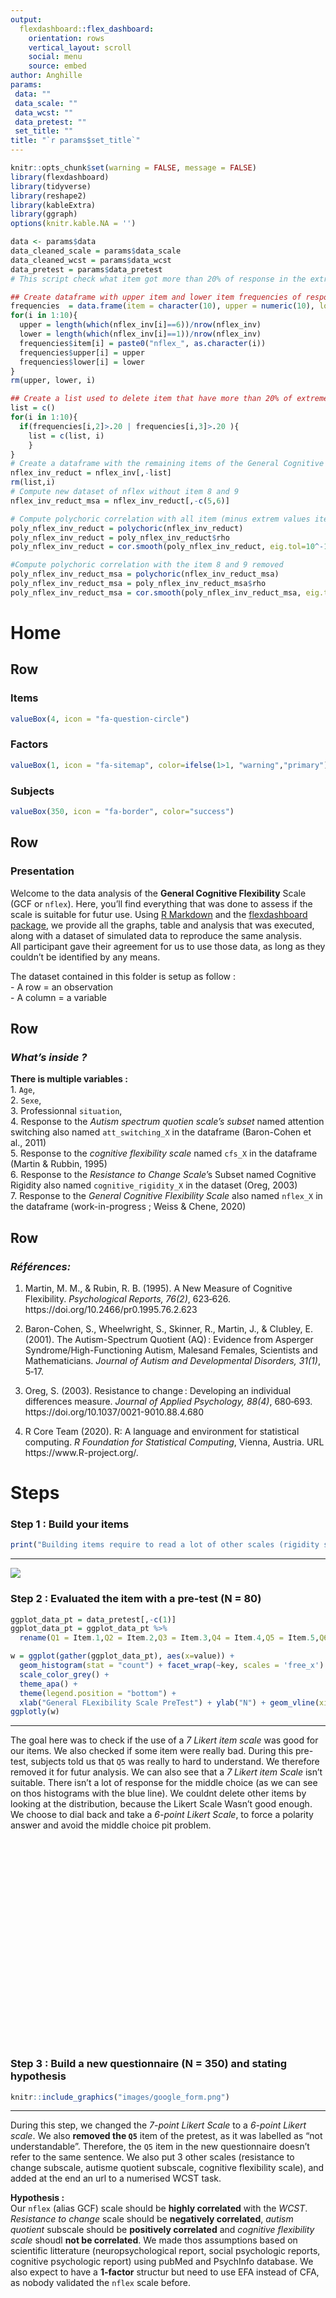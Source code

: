 ---
output: 
  flexdashboard::flex_dashboard:
    orientation: rows
    vertical_layout: scroll
    social: menu
    source: embed
author: Anghille
params: 
 data: ""
 data_scale: ""
 data_wcst: ""
 data_pretest: ""
 set_title: ""
title: "`r params$set_title`"
---

```{r setup, include=FALSE, warning = FALSE, message = FALSE}
knitr::opts_chunk$set(warning = FALSE, message = FALSE)
library(flexdashboard)
library(tidyverse)
library(reshape2)
library(kableExtra)
library(ggraph)
options(knitr.kable.NA = '')

data <- params$data
data_cleaned_scale = params$data_scale
data_cleaned_wcst = params$data_wcst
data_pretest = params$data_pretest
# This script check what item got more than 20% of response in the extreme values. It then create a new dataframe containing only the items non extreme. 

## Create dataframe with upper item and lower item frequencies of response
frequencies  = data.frame(item = character(10), upper = numeric(10), lower = numeric(10))
for(i in 1:10){
  upper = length(which(nflex_inv[i]==6))/nrow(nflex_inv)
  lower = length(which(nflex_inv[i]==1))/nrow(nflex_inv)
  frequencies$item[i] = paste0("nflex_", as.character(i))
  frequencies$upper[i] = upper
  frequencies$lower[i] = lower
}
rm(upper, lower, i)

## Create a list used to delete item that have more than 20% of extreme values.
list = c()
for(i in 1:10){
  if(frequencies[i,2]>.20 | frequencies[i,3]>.20 ){
    list = c(list, i)
    }
}
# Create a dataframe with the remaining items of the General Cognitive Flexibility (GCF)
nflex_inv_reduct = nflex_inv[,-list]
rm(list,i)
# Compute new dataset of nflex without item 8 and 9
nflex_inv_reduct_msa = nflex_inv_reduct[,-c(5,6)]

# Compute polychoric correlation with all item (minus extrem values items)
poly_nflex_inv_reduct = polychoric(nflex_inv_reduct)
poly_nflex_inv_reduct = poly_nflex_inv_reduct$rho
poly_nflex_inv_reduct = cor.smooth(poly_nflex_inv_reduct, eig.tol=10^-12)

#Compute polychoric correlation with the item 8 and 9 removed
poly_nflex_inv_reduct_msa = polychoric(nflex_inv_reduct_msa)
poly_nflex_inv_reduct_msa = poly_nflex_inv_reduct_msa$rho
poly_nflex_inv_reduct_msa = cor.smooth(poly_nflex_inv_reduct_msa, eig.tol=10^-12)
```


Home {data-icon="fa-home"}
===================================== 
Row
-------------------------------------
### Items

```{r}
valueBox(4, icon = "fa-question-circle")
```

### Factors

```{r}
valueBox(1, icon = "fa-sitemap", color=ifelse(1>1, "warning","primary"))
```

### Subjects

```{r}
valueBox(350, icon = "fa-border", color="success")
```

Row
-------------------------------------
### **Presentation**

Welcome to the data analysis of the **General Cognitive Flexibility** Scale (GCF or `nflex`). Here, you'll find everything that was done to assess if the scale is suitable for futur use. 
Using [R Markdown](http://rmarkdown.rstudio.com) and the [flexdashboard package](https://rmarkdown.rstudio.com/flexdashboard/index.html), we provide all the graphs, table and analysis that was executed, along with a dataset of simulated data to reproduce the same analysis. 
\
All participant gave their agreement for us to use those data, as long as they couldn't be identified by any means.\

The dataset contained in this folder is setup as follow : \
- A row = an observation\
- A column = a variable\


Row
--------------------------------------------
### *What's inside ?*
**There is multiple variables :**\
1.  `Age`,\
2.  `Sexe`,\
3.  Professionnal `situation`,\
4.  Response to the *Autism spectrum quotien scale's subset* named attention switching also named `att_switching_X` in the dataframe (Baron-Cohen et al., 2011)\
5.  Response to the *cognitive flexibility scale* named `cfs_X` in the dataframe (Martin & Rubbin, 1995)\
6.  Response to the *Resistance to Change Scale*'s Subset named Cognitive Rigidity also named `cognitive_rigidity_X` in the dataset (Oreg, 2003)\
7.  Response to the *General Cognitive Flexibility Scale* also named `nflex_X` in the dataframe (work-in-progress ; Weiss & Chene, 2020)\


Row
------------------------------------
### *Références:*

1.  Martin, M. M., & Rubin, R. B. (1995). A New Measure of Cognitive Flexibility. 
    *Psychological Reports, 76(2)*, 623‑626. https://doi.org/10.2466/pr0.1995.76.2.623

2.  Baron-Cohen, S., Wheelwright, S., Skinner, R., Martin, J., & Clubley, E. (2001). The Autism-Spectrum Quotient (AQ) : 
    Evidence from Asperger Syndrome/High-Functioning Autism, Malesand Females, Scientists and Mathematicians. 
    *Journal of Autism and Developmental Disorders, 31(1)*, 5‑17.

3.  Oreg, S. (2003). Resistance to change : Developing an individual differences measure. 
    *Journal of Applied Psychology, 88(4)*, 680‑693. https://doi.org/10.1037/0021-9010.88.4.680

4.  R Core Team (2020). R: A language and environment for statistical computing. *R Foundation for Statistical Computing*,
     Vienna, Austria. URL https://www.R-project.org/.

Steps {.storyboard}
=================================

### Step 1 : Build your items {data-commentary-width=700}

```{r}
print("Building items require to read a lot of other scales (rigidity scales, other flexibility scales) but check cognitive tasks as well")
```


***
![](images/build.jpg)

### Step 2 : Evaluated the item with a pre-test (N = 80) {data-commentary-width=700}

```{r  out.width = "70%"}
ggplot_data_pt = data_pretest[,-c(1)]
ggplot_data_pt = ggplot_data_pt %>% 
  rename(Q1 = Item.1,Q2 = Item.2,Q3 = Item.3,Q4 = Item.4,Q5 = Item.5,Q6 = Item.6,Q7 = Item.7,Q8 = Item.8,Q9 = Item.9,Q10 = Item.10, Q11 = Item.11)

w = ggplot(gather(ggplot_data_pt), aes(x=value)) + 
  geom_histogram(stat = "count") + facet_wrap(~key, scales = 'free_x') +
  scale_color_grey() +
  theme_apa() +
  theme(legend.position = "bottom") +
  xlab("General FLexibility Scale PreTest") + ylab("N") + geom_vline(xintercept = 4, color="#44a3e3")
ggplotly(w)
```

***
The goal here was to check if the use of a *7 Likert item scale* was good for our items. We also checked if some item were really bad. During this pre-test, subjects told us that `Q5` was really to hard to understand. We therefore removed it for futur analysis. We can also see that a *7 Likert item Scale* isn't suitable. There isn't a lot of response for the middle choice (as we can see on thos histograms with the blue line).
We couldnt delete other items by looking at the distribution, because the Likert Scale Wasn't good enough. We choose to dial back and take a *6-point Likert Scale*, to force a polarity answer and avoid the middle choice pit problem.
<br><br><br><br><br><br><br><br><br><br><br><br><br><br><br><br><br><br><br><br><br>

### Step 3 : Build a new questionnaire (N = 350) and stating hypothesis {data-commentary-width=700}

```{r echo=FALSE}
knitr::include_graphics("images/google_form.png")
``` 

***
During this step, we changed the *7-point Likert Scale* to a *6-point Likert scale*. We also **removed the `Q5`** item of the pretest, as it was labelled as "not understandable". Therefore, the `Q5` item in the new questionnaire doesn't refer to the same sentence. We also put 3 other scales (resistance to change subscale, autisme quotient subscale, cognitive flexibility scale), and added at the end an url to a numerised WCST task.\

**Hypothesis :**\
Our `nflex` (alias GCF) scale should be **highly correlated** with the *WCST*. *Resistance to change* scale should be **negatively correlated**, *autism quotient* subscale should be **positively correlated** and *cognitive flexibility scale* shoudl **not be correlated**. We made thos assumptions based on scientific litterature (neuropsychological report, social psychologic reports, cognitive psychologic report) using pubMed and PsychInfo database. We also expect to have a **1-factor** structur but need to use EFA instead of CFA, as nobody validated the `nflex` scale before. 
<br><br><br><br><br><br><br><br><br><br><br><br><br><br><br><br><br><br><br><br><br><br><br>

### Step 4 : Assess Items distribution and discrimination {data-commentary-width=700}

```{r}
ggplot_data = nflex_inv
ggplot_data = ggplot_data %>% 
  rename(Q1 = nflex_1,
         Q2 = nflex_2,
         Q3 = nflex_3,
         Q4 = nflex_4,
         Q5 = nflex_5,
         Q6 = nflex_6,
         Q7 = nflex_7,
         Q8 = nflex_8,
         Q9 = nflex_9,
         Q10 = nflex_10)

w = ggplot(gather(ggplot_data), aes(x=value)) + 
  geom_histogram(stat = "count") + facet_wrap(~key, scales = 'free_x') +
  scale_color_grey() +
  theme_apa() +
  theme(legend.position = "bottom") +
  xlab("General FLexibility Scale") + ylab("N")
ggplotly(w)
```

***
This step is used to **assess the distribution of each item**. We added a *skewness* and *kurtosis* analysis to check if those distribution had a "normal-like" format. Each item with more than 20% of extreme values answers must be deleted. It translates to a bad item with **ceiling effect** or **bad discrimination power**. 
<br><br><br><br><br><br><br><br><br><br><br><br><br><br><br><br><br><br><br><br><br><br><br><br><br><br><br><br>

### Step 5 : Assess Items construct using an EFA

### Step 6 : Check for other scales validated construct using CFA

### Step 7 : Assess the validity of the GCF scale by checking correlations with other measures

Raw Data {data-icon="fa-table"}
=================================
Row
--------------------------------------------
### Comment
This page shows the raw datatable named `data` that contains the data used for the analysis, the descriptive statistics of this table, and some graphics that would help for a more indepth comprehension of the sample and its specificity.\

Row {data-width=400}
-------------------------------------
### Descriptive statistics
```{r}
DT::datatable(as.data.frame(psych::describe(data, omit = T,check = T))[,-c(1,2,6,7,10,13)],
              extensions = c('Buttons','ColReorder','Scroller'),
              options = list(
                buttons = c('excel','csv','pdf'),
                colReorder=T,
                scroller = T,
                scrollY="200px", 
                scrollX="100%",
                pageLength = 500,
                dom = 'Bfrti'
                )) %>% 
  formatRound(c(1:ncol(as.data.frame(psych::describe(data, omit = T,check = T)))),digits=2)
```


### Raw data table 
```{r}
DT::datatable(data[,-c(1)], 
              extensions = c('Buttons','ColReorder','Responsive','Scroller'),
              options = list(
                buttons = c('excel','csv'),
                colReorder=T,
                scroller = TRUE,
                scrollY="200px", 
                scrollX="100px",
                pageLength = 500,
                dom = 'Bfrti'),
              style="bootstrap4")
```


Row {data-height=400}
-------------------------------------
### Sexe Histogram
```{r}
data_ggplot = data
data_ggplot$situation = factor(data_ggplot$situation, levels=c("Etudiant", "Travailleur", "Sans emploi"))
data_ggplot$sexe = factor(data_ggplot$sexe, levels=c("Femme", "Homme", "Autre"))

## For sexe/age
p = ggplot(data=data_ggplot, aes(x=age, fill=sexe)) + 
  geom_histogram(color="#e9ecef", alpha=.9, position ="identity",binwidth = 2) + 
  scale_fill_manual(values=c("#404080", "#b8c2cc", "#69b3a2")) +
  theme_apa() +
  theme(legend.position = "right") +
  labs(fill="Sexe") +
  scale_x_continuous(name="Age", breaks = seq(0, 85, 10)) +
  ylab("N")
ggplotly(p)
```

### Situation Histogram
```{r}
data_ggplot = data
data_ggplot$situation = factor(data_ggplot$situation, levels=c("Etudiant", "Travailleur", "Sans emploi"))
data_ggplot$sexe = factor(data_ggplot$sexe, levels=c("Femme", "Homme", "Autre"))

## For sexe/age
q = ggplot(data=data_ggplot, aes(x=age, fill=situation))+
  geom_histogram(color="#e9ecef", alpha=.9, position ="identity",binwidth = 2) + 
  scale_fill_manual(values=c("#404080", "#b8c2cc", "#69b3a2")) +
  theme_apa() +
  theme(legend.position = "right") +
  ylab("N") +
  labs(fill="Situation") +
  scale_x_continuous(name="Age", breaks = seq(0, 85, 10))
ggplotly(q)
```

Row
-------------------------------------
### Sexe Counting {data-width=200}
```{r}
knitr::kable(as.data.frame(describe(data$sexe)$values), options = list(
  bPaginate = F))%>% kable_styling("striped", full_width = F, position="left")
```

### Situation Counting {data-width=200}
```{r}
knitr::kable(as.data.frame(describe(data$situation)$values), options = list(
  bPaginate = F))%>% kable_styling("striped", full_width = F, position="left")
```

Scale Data {data-icon="fa-table"}
=================================
Row
--------------------------------------------
### Comment
This page shows the dataset named `data_cleaned_scale` used for scale validation and GCF analysis. You'll find the descriptive statistics of this table, and some graphics that would help for a more indepth comprehension of the sample and its specificity.\


Row {data-width=400}
-------------------------------------
### Descriptive statistics
```{r}
DT::datatable(as.data.frame(psych::describe(data_cleaned_scale, omit = T,check = T))[,-c(1,2,6,7,10)],
              extensions = c('Buttons','ColReorder','Scroller'),
              options = list(
                buttons = c('excel','csv','pdf'),
                colReorder=T,
                scroller = T,
                scrollY="200px", 
                scrollX="100%",
                pageLength = 500,
                dom = 'Bfrti'
                )) %>% 
  formatRound(c(1:ncol(as.data.frame(psych::describe(data_cleaned_scale, omit = T,check = T)))),digits=2)
```

### Scale data table
```{r}
DT::datatable(data_cleaned_scale[,-c(1)], 
              extensions = c('Buttons','ColReorder','Responsive','Scroller'),
              options = list(
                buttons = c('excel','csv'),
                colReorder=T,
                scroller = TRUE,
                scrollY="200px", 
                scrollX="100px",
                pageLength = 500,
                dom = 'Bfrti'),
              style="bootstrap4")
```

Row {data-height=400}
-------------------------------------
### Sexe Histogram
```{r}
data_ggplot_scale = data_cleaned_scale
data_ggplot_scale$situation = factor(data_ggplot_scale$situation, levels=c("Etudiant", "Travailleur", "Sans emploi"))
data_ggplot_scale$sexe = factor(data_ggplot_scale$sexe, levels=c("Femme", "Homme", "Autre"))

## For sexe/age
m = ggplot(data_ggplot_scale, aes(x=age, fill=sexe)) + 
  geom_histogram(color="#e9ecef", alpha=.9, position ="identity",binwidth = 2) + 
  scale_fill_manual(values=c("#404080", "#b8c2cc", "#69b3a2")) +
  theme_apa() +
  theme(legend.position = "right") +
  labs(fill="Sexe") +
  scale_x_continuous(name="Age", breaks = seq(0, 85, 10)) +
  ylab("N")
ggplotly(m)
```

### Situation Histogram
```{r}
data_ggplot_scale = data_cleaned_scale
data_ggplot_scale$situation = factor(data_ggplot_scale$situation, levels=c("Etudiant", "Travailleur", "Sans emploi"))
data_ggplot_scale$sexe = factor(data_ggplot_scale$sexe, levels=c("Femme", "Homme", "Autre"))

## For sexe/age
l = ggplot(data_ggplot_scale, aes(x=age, fill=situation))+
  geom_histogram(color="#e9ecef", alpha=.9, position ="identity",binwidth = 2) + 
  scale_fill_manual(values=c("#404080", "#b8c2cc", "#69b3a2")) +
  theme_apa() +
  theme(legend.position = "right") +
  ylab("N") +
  labs(fill="Situation") +
  scale_x_continuous(name="Age", breaks = seq(0, 85, 10))
ggplotly(l)
```

Row
-------------------------------------
### Sexe Counting {data-width=200}
```{r}
knitr::kable(as.data.frame(describe(data_cleaned_scale$sexe)$values), options = list(
  bPaginate = F))%>% kable_styling("striped", full_width = F, position="left")
```

### Situation Counting {data-width=200}
```{r}
knitr::kable(as.data.frame(describe(data_cleaned_scale$situation)$values), options = list(
  bPaginate = F))%>% kable_styling("striped", full_width = F, position="left")
```


WCST Data {data-icon="fa-table"}
=================================

Row
--------------------------------------------
### Comment
This page shows the dataset names `data_cleaned_wcst` used for WCST validation with GCF construct. You'll find the descriptive statistics of this table, and some graphics that would help for a more indepth comprehension of the sample and its specificity.\

Row  {data-width=400}
-------------------------------------
### Descriptive statistics
```{r}
DT::datatable(as.data.frame(psych::describe(data_cleaned_wcst, omit = T,check = T))[,-c(1,2,6,7,10)],
              extensions = c('Buttons','ColReorder','Scroller'),
              options = list(
                buttons = c('excel','csv','pdf'),
                colReorder=T,
                scroller = T,
                scrollY="200px", 
                scrollX="100%",
                pageLength = 500,
                dom = 'Bfrti'
                )) %>% 
  formatRound(c(1:ncol(as.data.frame(psych::describe(data_cleaned_wcst, omit = T,check = T)))),digits=2)
```

### WCST data table
```{r}
DT::datatable(data_cleaned_wcst[,-c(1)], 
              extensions = c('Buttons','ColReorder','Responsive','Scroller'),
              options = list(
                buttons = c('excel','csv'),
                colReorder=T,
                scroller = TRUE,
                scrollY="200px", 
                scrollX="100px",
                pageLength = 500,
                dom = 'Bfrti'),
              style="bootstrap4")
```


Row {data-width=400}
-------------------------------------
### Sexe Histogram
```{r}
data_ggplot = data_cleaned_wcst
data_ggplot$situation = factor(data_ggplot$situation, levels=c("Etudiant", "Travailleur", "Sans emploi"))
data_ggplot$sexe = factor(data_ggplot$sexe, levels=c("Femme", "Homme", "Autre"))

## For sexe/age
j = ggplot(data=data_ggplot, aes(x=age, fill=sexe)) + 
  geom_histogram(color="#e9ecef", alpha=.9, position ="identity",binwidth = 2) + 
  scale_fill_manual(values=c("#404080", "#b8c2cc", "#69b3a2")) +
  theme_apa() +
  theme(legend.position = "right") +
  labs(fill="Sexe") +
  scale_x_continuous(name="Age", breaks = seq(0, 85, 10)) +
  ylab("N")
ggplotly(j)
```

### Situation Histogram
```{r}
data_ggplot_wcst = data_cleaned_wcst
data_ggplot_wcst$situation = factor(data_ggplot_wcst$situation, levels=c("Etudiant", "Travailleur", "Sans emploi"))
data_ggplot_wcst$sexe = factor(data_ggplot_wcst$sexe, levels=c("Femme", "Homme", "Autre"))

## For sexe/age
h = ggplot(data_ggplot_wcst, aes(x=age, fill=situation))+
  geom_histogram(color="#e9ecef", alpha=.9, position ="identity",binwidth = 2) + 
  scale_fill_manual(values=c("#404080", "#b8c2cc", "#69b3a2")) +
  theme_apa() +
  theme(legend.position = "right") +
  ylab("N") +
  labs(fill="Situation") +
  scale_x_continuous(name="Age", breaks = seq(0, 85, 10))
ggplotly(h)
```

Row
-------------------------------------
### Sexe Counting {data-width=200}
```{r}
knitr::kable(as.data.frame(describe(data_cleaned_wcst$sexe)$values), options = list(
  bPaginate = F)) %>% kable_styling("striped", full_width = F, position="left")
```

### Situation Counting {data-width=200}
```{r}
knitr::kable(as.data.frame(describe(data_cleaned_wcst$situation)$values), options = list(
  bPaginate = F))%>% kable_styling("striped", full_width = F, position="left")
```


Item description {data-icon="fa-satellite"}
=================================
Row
---------------------------------
### 
<br><br><br><br><br><br><br><br><br><br><br>
<center> **ITEM DESCRIPTIVE ANALYSIS** </center>

### Description {data-width=700 data-height=400}
This page shows histograms of the 4 scales we used in our research. We analysed the General Cognitive Flexibility Scale to check if any items needed to be removed. Conclusion of this analysis is stated below :\

The **Table 1** shows items with more than 20% of extreme values. **Items 1, 4, 6, 10** seems to have *ceiling* or *skewed* distribution. It is then recommended to check if **extreme values** of each item (values 1 and 6) have more than 20% of the responses. We therefore check for *skewness* and *kurtosis*. (Garin, 2014 ; Benzina, 2019)\
\
**Reminder **:\
The skewness coefficient is a third-order measure of the central tendency of the sample. A negative coefficient translate to a biased distribution toward the right. A positive coefficient translate to a biased distribution toward the left. $$Skewness \space equation : \gamma_{X} = E\left[\left(\frac{X - \mu}{\sigma}\right)^3\right]$$ \
The kurtosis coefficient is a 4th order measure of the central tendency of the sample. It translate to how fast the distribution goes back to 0 (if it does). Therefore, it shows if there is more extreme values than it should. A high kurtosis translate to a higher number of extreme values. $$Kurtosis \space equation : K[X] = E\left[\left(\frac{X - \mu}{\sigma}\right)^4\right]$$

<br><br>

Row {data-height=500}
-------------------------------------
### General Cognitive Flexibility Histogram {data-width=300}
```{r}
ggplot_data = nflex_inv
ggplot_data = ggplot_data %>% 
  rename(Q1 = nflex_1,
         Q2 = nflex_2,
         Q3 = nflex_3,
         Q4 = nflex_4,
         Q5 = nflex_5,
         Q6 = nflex_6,
         Q7 = nflex_7,
         Q8 = nflex_8,
         Q9 = nflex_9,
         Q10 = nflex_10)

w = ggplot(gather(ggplot_data), aes(x=value)) + 
  geom_histogram(stat = "count") + facet_wrap(~key, scales = 'free_x') +
  scale_color_grey() +
  theme_apa() +
  theme(legend.position = "bottom") +
  xlab("General FLexibility Scale") + ylab("N")
ggplotly(w, width = 500, height= 400)
```

### Table 1 {data-width=100}
```{r}
item = colnames(nflex_inv)
kurt_skew = as.tibble(round(skewness(nflex_inv), 2)) %>% 
  mutate(kurtosis = round(kurtosis(nflex_inv), 2)) %>% 
  cbind(item) %>% 
  rename(skewness = value) %>% 
  mutate(skewness, color= ifelse(abs(skewness) > .22, "red","black"))
knitr::kable(kurt_skew[, c(3,1,2)]) %>% kable_styling()
```

### *References* {data-width=100}
Benzina, N (2019). Évaluation de la flexibilité cognitive dans le trouble obsessionnel compulsif : étude de la validité de deux auto-questionnaires comparés à une tâche expérimentale. *Médecine humaine et pathologie*.

Row {data-height=500}
-------------------------------------
### Attention Switching subscale {data-width=300}
```{r}
x = ggplot(gather(data_cleaned_scale[,11:20]), aes(x=value)) + 
  geom_histogram(stat = "count") + facet_wrap(~key, scales = 'free_x') +
  scale_color_grey() +
  theme_apa() +
  theme(legend.position = "bottom") +
  xlab("Attention Switching") + ylab("N")
ggplotly(x, width = 600, height= 400)
```

### Table 2 {data-width=100}
```{r}
item = colnames(data_cleaned_scale[,11:20])
kurt_skew = as.tibble(round(skewness(data_cleaned_scale[,11:20]), 2)) %>% 
  mutate(kurtosis = round(kurtosis(data_cleaned_scale[,11:20]), 2)) %>% 
  cbind(item) %>% 
  rename(skewness = value)
knitr::kable(kurt_skew[, c(3,1,2)])%>% kable_styling()
```

### *Reference* {data-width=100}
Sonié, S., Kassai, B., Pirat, E., Bain, P., Robinson, J., Gomot, M., Barthélémy, C., Charvet, D., Rochet, T., Tatou, M., Assouline, B., Cabrol, S., Chabane, N., Arnaud, V., Faure, P., & Manificat, S. (2013). The French Version of the Autism-Spectrum Quotient in Adolescents : A Cross-Cultural Validation Study. *Journal of Autism and Developmental Disorders*, *43(5)*, 1178‑1183. 

Row {data-height=500}
-------------------------------------
### Cognitive Rigidity Subscale {data-width=300}
```{r}
s = ggplot(gather(data_cleaned_scale[,7:10]), aes(x=value)) + 
  geom_histogram(stat = "count") + facet_wrap(~key, scales = 'free_x') +
  scale_color_grey() +
  theme_apa() +
  theme(legend.position = "bottom") +
  xlab("Cognitive Rigidity") + ylab("N")
ggplotly(s, width =600, height= 400)
```

### Table 3 {data-width=100}
```{r}
item = colnames(data_cleaned_scale[,7:10])
kurt_skew = as.tibble(round(skewness(data_cleaned_scale[,7:10]), 2)) %>% 
  mutate(kurtosis = round(kurtosis(data_cleaned_scale[,7:10]), 2)) %>% 
  cbind(item) %>% 
  rename(skewness = value)
knitr::kable(kurt_skew[, c(3,1,2)])%>% kable_styling()
```

### *Reference* {data-width=100}
Oreg, S. (2003). Resistance to change : Developing an individual differences measure. *Journal of Applied Psychology*, *88(4)*, 680‑693. https://doi.org/10.1037/0021-9010.88.4.680

Row {data-height=500}
-------------------------------------
### Cognitive Flexibility Scale {data-width=300}
```{r}
f = ggplot(gather(data_cleaned_scale[,31:42]), aes(x=value)) + 
  geom_histogram(stat = "count") + facet_wrap(~key, scales = 'free_x') +
  scale_color_grey() +
  theme_apa() +
  theme(legend.position = "bottom") +
  xlab("Cognitive Flexibility Scale") + ylab("N")
ggplotly(f, width = 600, height= 400)
```

### Table 4 {data-width=100}
```{r}
item = colnames(data_cleaned_scale[,31:42])
kurt_skew = as.tibble(round(skewness(data_cleaned_scale[,31:42]), 2)) %>% 
  mutate(kurtosis = round(kurtosis(data_cleaned_scale[,31:42]), 2)) %>% 
  cbind(item) %>% 
  rename(skewness = value)
knitr::kable(kurt_skew[, c(3,1,2)])%>% kable_styling()
```

### *Reference* {data-width=100}
Martin, M. M., & Rubin, R. B. (1995). A New Measure of Cognitive Flexibility. *Psychological Reports*, *76(2)*, 623‑626. https://doi.org/10.2466/pr0.1995.76.2.623

EFA {data-icon="fa-chart-line"}
=================================
Row {data-height=400}
----------------------------
```{r message=FALSE, warning=FALSE, paged.print=FALSE, include=FALSE}
#Create models for parallel analysis and EFA :
pa_nflex = fa.parallel(poly_nflex_inv_reduct_msa, fm="pa", fa="fa", main = "Scree Plot", se.bars = T, n.obs = nrow(nflex_inv_reduct_msa), plot = F)
fit_nflex = fa(nflex_inv_reduct_msa, cor="poly", nfactors = pa_nflex$nfact, fm="pa", rotate="none", residuals = T, correct=F, SMC=c(.09796, .1277,.1005,.1609))
fit_omega_nflex = omega(m=nflex_inv_reduct_msa, poly=T, nfactors = 1, fm = "pa", rotation="none", plot = T)

#Create the lavaan models for CFA
model_cfs = "flexibilite =~ cfs_1+cfs_2+cfs_3+cfs_4+cfs_5+cfs_6+cfs_7+cfs_8+cfs_9+cfs_10+cfs_11+cfs_12"
model_aq = "attention =~ att_switch_1+att_switch_2+att_switch_3+att_switch_4+att_switch_5+att_switch_6+att_switch_7+att_switch_8+att_switch_9+att_switch_10"
model_rtc = "rigidite =~ cognitive_rigidity_1+cognitive_rigidity_2+cognitive_rigidity_3+cognitive_rigidity_4"
```

### Visualisation of Parallel Analysis {data-width=600}
```{r}
# Compute the number of factors
ggplotly(ggplot_pa(pa_nflex$fa.values, pa_nflex$nfact, pa_nflex$values), width = 500)
```

### Visualisation of EFA Construct
```{r}
fa.diagram(fit_nflex, sort = F, errors = T, labels = T, digits = 2, cut=.39)
```

### Visualisation of Item Loadings
```{r}
fa.plot(fit_nflex)
```


Row {.tabset}
---------------------------------
### **Description**
We used the **parallel analysis with polychoric correlation** because we have ordinal data, skewed items and non normality.
We then used the efa with **least squares algorithm** (*principal axis factor analysis*), with number of factor indicated by the parallel analysis, and a varimax rotation. We set the factor loadings limit to .40 (Peterson, 2000). Anything below is considered too small. \
Fit index of the EFA shows how well the model is doing compare to a base model (all item in one factor). It also shows the fitting of items on the factors. We need to check for the **$\chi²$ test** (results close to 0 shows a perfect fit), the **root meant square residuals** (range between 0 and 1), the **standardized root mean residual** (SRMR), the **Tucker Lewis index** (TLI). \
\
The **$\chi²$ test** is used for hypothesis testing to evaluate the appropriateness of a structural equation model. It checks if the sample covariance matrix $S$ is equal to the model-implied covariance matrix $\Sigma (\theta)$ (Null hypothesis :$S-\Sigma (\hat{\theta})=0$). The **$\chi²$ test** is sensitive to number of observation. He will always be significant with more than 400 observations. (Schermelleh-Engel et al., 2003).\
\
Because exact fit never occurs, the null hypothesis of exact fit is replaced by the null hypothesis of "close-fit". Thus, the **RMSEA** is a measure of approximate fit in the population and is therefore concerned with the discrepancy due to approximation. (Schermelleh-Engel et al., 2003). Steiger (1990) and Browne and Cudeck (1993) define a "close-fit" as a  $RMSEA \leq .05$, an adequate fit as a  $.05\leq RMSEA  \leq.08$, a mediocre fit as $.08\leq RMSEA  \leq.10$ and anythin else as not acceptable. For Hu and Bentler (1999), a cutoff of .06 is appropriate. RMSEA is relatively iundependent of sample size and favors parsimonious models (Browne and Cudeck, 1993 ; Kaplan, 2000).\
\
The **standardized root mean square residual** (SRMR) was developped to overcome the problems that comes along with the root mean residual, which is dependant on the siezs of the variance and covariances of the observed variables.A value of 0 indicates a perfect fit. But there is not real cutoff, as this value is still dependent of variance and covariances of the observed variables (even if less than for the RMR). Hu and Bentler (1995) suggested that $SRMR \leq .05$ indicate a good fit and $.05\leq SRMR  \leq.10$ indicates an acceptable fit.\
\
The **Turker Lewis Index**, also known as **NonNormed Fit index** (Bentler and Bonnett, 1980) ranges from 0 to 1 but can sometime go beyond 1, as it is nonnormed. Less restrictive models (more complexe) are penalized while more persimonious models are rewarded by an increase in the fit index. This index is one of the less affected by sample size (Bentler, 1990 ; Hu et Bentler, 1998 ; Schermelleh-Engel et al., 2003)
\
The Omega is an estimation of the general factor saturation in a scale. The Omega asymptotic coefficient can be compare to a Guttman $\lambda^6$ (or the Cronbach $\alpha$).

### **Polychoric Correlation**
```{r}
# Shows correlation in a matrix
correlation = poly_nflex_inv_reduct
correlation[upper.tri(correlation)] <- NA
knitr::kable(correlation, title="Polychloric correlation matrix") %>% kable_styling("striped", full_width = F, position="left")
```

### *Assumptions*

```{r}
#Compute assumptions correlation with the item 8 and 9 in it
bart_nflex_1 = cortest.bartlett(R = poly_nflex_inv_reduct, n = nrow(nflex_inv_reduct))
chi_1 = round(bart_nflex_1$chisq, 2)
p_1 = round(bart_nflex_1$p.value, 2)
df_1 =bart_nflex_1$df
kmo_nflex_1 = KMO(poly_nflex_inv_reduct)
msa_1 = round(kmo_nflex_1$MSA, 2)
msa_1i = round(min(kmo_nflex_1$MSAi), 2)
det_nflex_1 = round(det(poly_nflex_inv_reduct),2)


#Compute assumptions correlation with the item 8 and 9 removed
bart_nflex_2 = cortest.bartlett(R = poly_nflex_inv_reduct_msa, n = nrow(nflex_inv_reduct_msa))
chi_2 = round(bart_nflex_2$chisq, 2)
p_2 = round(bart_nflex_2$p.value, 2)
df_2 =bart_nflex_2$df
kmo_nflex_2 = KMO(poly_nflex_inv_reduct_msa)
msa_2 = round(kmo_nflex_2$MSA, 2)
msa_2i = round(min(kmo_nflex_2$MSAi), 2)
det_nflex_2 = round(det(poly_nflex_inv_reduct_msa),2)
```


*With the 6 items (2,3,5,7,8,9)*\
\
**KMO's measure of sample adequacy test** : $MSA_{nflex} = `r msa_1` \space (MSA_{min} = `r msa_1i`)$\
**Bartlett Sphericity test** : $\chi^2(`r df_1`) =`r chi_1`,\space p <`r p_1`$ .. *EFA is appropriate.*\
**Det(cor(A))** : $det(A) = `r det_nflex_1` ,\space non-identity\space matrix$\

*2 items have a bad MSA and must be deleted. All the assumptions must be calculated again*

<br>
*With the 4 items (2,3,5,7)*\
\
**KMO's measure of sample adequacy test** : $MSA_{nflex} = `r msa_2` \space (MSA_{min} = `r msa_2i`)$\
**Bartlett Sphericity test** : $\chi^2(`r df_2`) =`r chi_2`,\space p <`r p_2`$ .. *EFA is appropriate.*\
**Det(cor(A))** : $det(A) = `r det_nflex_2` ,\space non-identity\space matrix$\
\
**All items are good for an EFA Analysis**

### *Cut-off Criterion*
```{r}
frame = data.frame( TLI = fit_nflex$TLI, RMSEA = fit_nflex$RMSEA, SRMR = fit_nflex$crms, BIC = fit_nflex$BIC, Chi2 = fit_nflex$chi, p.value= fit_nflex$EPVAL)
frame[2:4,1] = NA
frame[2:4,3] = NA
frame[2:4,4] = NA
frame[2:4,5] = NA
frame[2:4,6] = NA
knitr::kable(frame) %>% kable_styling("striped", full_width = F, position="left")
```

### **Loadings**
```{r}
g = as.data.frame(as.matrix(round(fit_nflex$loadings,2))[])
d = as.data.frame(as.matrix(round(fit_nflex$communality,2))[])
a = data.frame(g[1], d[1], as.data.frame(c(.10,.13,.10,.16)))
a = a %>% 
  rename(Loadings = PA1,
         Communalities = V1,
         `R²` = c.0.1..0.13..0.1..0.16.)
knitr::kable(a, digits=2) %>% kable_styling("striped", full_width = F, position="left")
```


### **Residuals observed correlation matrix**
```{r}
knitr::kable(fit_nflex$residual, digits = 2) %>% kable_styling("striped", full_width = F, position="left")
```


### **Reliability**
```{r}
data_reliability = data.frame("alpha" = fit_omega_nflex$alpha, "Omega"= fit_omega_nflex$omega.tot)
rownames(data_reliability) = "nflex reliability"
knitr::kable(data_reliability, digits=2) %>% kable_styling("striped", full_width = F, position="left")
```
\
Remember that the **Omega is more suitable** when construct got **more than one factor**. Indeed, this reliability index take in consideration the scale construct (how many factors, items in those factors ...). But when the scale construct is made up with one factor, *omega* and *alpha* are the mostly the same. \

Row 
---------------------------------
### *References*

Baglin, J. (2014). Improving Your Exploratory Factor Analysis for Ordinal Data : A Demonstration Using FACTOR. *Practical Assessment, Research, and Evaluation*, 19(5), 1‑16. https://doi.org/10.7275/dsep-4220 \

Bagozzi, R. R., & Yi, Y. (1988). On the evaluation of structural equation models. *Journal of the Academy of Marketing Science, 16(1)*, 74‑94. https://doi.org/0092-0703/88 / 1601-0074\

ten Berge, J. M. F., & Kiers, H. A. L. (1991). A numerical approach to the approximate and the exact minimum rank of a covariance matrix. *Psychometrika, 56(2)*, 309-315. http://doi.org/10.1007/BF02294464\

Buja, A., & Eyuboglu, N. (1992). Remarks on Parallel Analysis. *Multivariate Behavioral Research, 27(4)*, 509-540. http://doi.org/10.1207/s15327906mbr2704_2\

Devlin, S. J., Gnanadesikan, R., & Kettenring, J. R. (1981). Robust estimation of dispersion matrices and principal components. *Journal of the American Statistical Association, 76*, 354-362. http://doi.org/10.1080/01621459.1981.10477654\

Ford, J. K., MacCALLUM, R. C., & Tait, M. (1986). The application of exploratory factor analysis in applied psychology : A critical review and analysis. *Personnel Psychology, 39(2)*, 291‑314. https://doi.org/10.1111/j.1744-6570.1986.tb00583.x \

Garrido, L. E., Abad, F. J., & Ponsoda, V. (2013). A new look at Horn’s parallel analysis with ordinal variables. *Psychological Methods, 18(4)*, 454‑474. PubMed. https://doi.org/10.1037/a0030005 \

Hu, L., & Bentler, P. M. (1999). Cutoff criteria for fit indexes in covariance structure analysis : Conventional criteria versus new alternatives. *Structural Equation Modeling: A Multidisciplinary Journal, 6(1)*, 1‑55. https://doi.org/10.1080/10705519909540118\

Lee, S.-Y., Poon, W.-Y., & Bentler, P. M. (1995). A two-stage estimation of structural equation models with continuous and polytomous variables. *British Journal of Mathematical and Statistical Psychology, 48(2)*, 339‑358. https://doi.org/10.1111/j.2044-8317.1995.tb01067.x \

Peterson, R. A. (2000). A Meta-Analysis of Variance Accounted for and Factor Loadings in Exploratory Factor Analysis. *Marketing Letters, 11(3)*, 261‑275.\

Sharma, S., Mukherjee, S., Kumar, A., & Dillon, W. R. (2005). A simulation study to investigate the use of cutoff values for assessing model fit in covariance structure models. *Journal of Business Research, 58(7)*, 935‑943. https://doi.org/10.1016/j.jbusres.2003.10.007\

Schermelleh-Engel, K., Moosbrugger, H., & Müller, H. (2003). Evaluating the Fit of Structural Equation Models : Tests of Significance and Descriptive Goodness-of-Fit Measures. *Methods of Psychological Research, 8(2)*, 23‑74\

Timmerman, M. E., & Lorenzo-Seva, U. (2011). Dimensionality assessment of ordered polytomous items with parallel analysis. *Psychological Methods, 16(2)*, 209-220. http://doi.org/10.1037/a0023353\

Tinsley, H. E. A., & Tinsley, D. J. (1987). Uses of factor analysis in counseling psychology research. *Journal of Counseling Psychology, 34(4)*, 414‑424. https://doi.org/0022-0167.34.4.414\

Trizano-Hermosilla, I., & Alvarado, J. M. (2016). Best Alternatives to Cronbach’s Alpha Reliability in Realistic Conditions : Congeneric and Asymmetrical Measurements. *Frontiers in Psychology, 7(769)*. https://doi.org/10.3389/fpsyg.2016.00769\

Zinbarg, R. E., Revelle, W., Yovel, I., & Li, W. (2005). Cronbach’s α, Revelle’s β, and Mcdonald’s ωH : Their relations with each other and two alternative conceptualizations of reliability. *Psychometrika, 70(1)*, 123‑133. https://doi.org/10.1007/s11336-003-0974-7\

CFA {data-icon="fa-chart-line" .storyboard}
=================================

```{r message=FALSE, warning=FALSE, paged.print=FALSE, include=FALSE}
cfa_cfs = cfa(model_cfs, data=data_cleaned_scale[,31:42], estimator="DWLS", ordered = c("cfs_1","cfs_2","cfs_3","cfs_4","cfs_5","cfs_6","cfs_7","cfs_8","cfs_9","cfs_10","cfs_11","cfs_12"))

cfa_aq = cfa(model_aq, data=data_cleaned_scale[,11:20], estimator="DWLS", ordered = c("att_switch_1","att_switch_2","att_switch_3","att_switch_4","att_switch_5","att_switch_6","att_switch_7","att_switch_8","att_switch_9","att_switch_10"))

cfa_rtc = cfa(model_rtc, data=data_cleaned_scale[,7:10], estimator="DWLS", ordered=c("cognitive_rigidity_1","cognitive_rigidity_2","cognitive_rigidity_3","cognitive_rigidity_4") )
```


### Visualisation of CFA computed on each of the scales. We need to check their construct before computing sums of items and check our GCF (`nflex`) validation {data-width=650}
```{r}
semPlot::semPaths(cfa_cfs, "model", "est", style = "ram")
```

***
Here i will display CFA Criterion for each of the computed factors to check if everything works
 
### BassAwckard Analysis
```{r}
semPlot::semPaths(cfa_aq, "model", "est", style = "ram")
```


### Cut-off Criterions
```{r}
frame = data.frame( TLI = fit_nflex$TLI, RMSEA = fit_nflex$RMSEA, SRMR = fit_nflex$crms, BIC = fit_nflex$BIC, Chi2 = fit_nflex$chi, p.value= fit_nflex$EPVAL)
frame[2:4,1] = NA
frame[2:4,3] = NA
frame[2:4,4] = NA
frame[2:4,5] = NA
frame[2:4,6] = NA
knitr::kable(frame) %>% kable_styling("striped", full_width = F, position="left")
```

